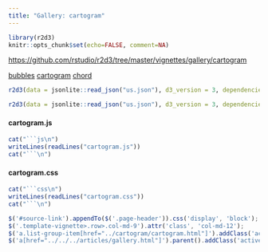 ```yaml
---
title: "Gallery: cartogram"
---
```


```r
library(r2d3)
knitr::opts_chunk$set(echo=FALSE, comment=NA)
```

<div id="source-link">
<https://github.com/rstudio/r2d3/tree/master/vignettes/gallery/cartogram>
</div>

<div class="row">

<div class="col-sm-3">
<div class="list-group">
  <a href="../bubbles/bubbles.html" class="list-group-item">bubbles</a>
  <a href="../cartogram/cartogram.html" class="list-group-item">cartogram</a>
  <a href="../chord/chord.html" class="list-group-item">chord</a>
</div>
</div>

<div class="col-sm-9">

```r
r2d3(data = jsonlite::read_json("us.json"), d3_version = 3, dependencies = "topojson.min.js", script = "cartogram.js")
```

```r
r2d3(data = jsonlite::read_json("us.json"), d3_version = 3, dependencies = "topojson.min.js", script = "cartogram.js", width="100%")
```


#### cartogram.js

```r
cat("```js\n")
writeLines(readLines("cartogram.js"))
cat("```\n")
```

#### cartogram.css

```r
cat("```css\n")
writeLines(readLines("cartogram.css"))
cat("```\n")
```


</div>

</div>


```js
$('#source-link').appendTo($('.page-header')).css('display', 'block');
$('.template-vignette>.row>.col-md-9').attr('class', 'col-md-12');
$('a.list-group-item[href="../cartogram/cartogram.html"]').addClass('active')
$('a[href="../../../articles/gallery.html"]').parent().addClass('active');
```


